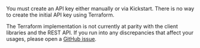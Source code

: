 You must create an API key either manually or via Kickstart. There is no way to create the initial API key using Terraform.

The Terraform implementation is not currently at parity with the client libraries and the REST API. If you run into any discrepancies that affect your usages, please open a [GitHub issue](https://github.com/FusionAuth/terraform-provider-fusionauth).

